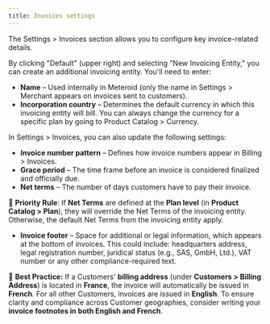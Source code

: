 ---
title: Invoices settings
---

The Settings > Invoices section allows you to configure key invoice-related details.

By clicking "Default" (upper right) and selecting "New Invoicing Entity," you can create an additional invoicing entity. You'll need to enter:

* **Name** – Used internally in Meteroid (only the name in Settings > Merchant appears on invoices sent to customers).
* **Incorporation country** – Determines the default currency in which this invoicing entity will bill. You can always change the currency for a specific plan by going to Product Catalog > Currency.

In Settings > Invoices, you can also update the following settings:

* **Invoice number pattern** – Defines how invoice numbers appear in Billing > Invoices.
* **Grace period** – The time frame before an invoice is considered finalized and officially due.
* **Net terms** – The number of days customers have to pay their invoice.

📌 **Priority Rule**: If **Net Terms** are defined at the **Plan level** (in **Product Catalog > Plan**), they will override the Net Terms of the invoicing entity. Otherwise, the default Net Terms from the invoicing entity apply.

* **Invoice footer** – Space for additional or legal information, which appears at the bottom of invoices. This could include: headquarters address, legal registration number, juridical status (e.g., SAS, GmbH, Ltd.), VAT number or any other compliance-required text.

📌 **Best Practice:** If a Customers' **billing address** (under **Customers > Billing Address**) is located in **France**, the invoice will automatically be issued in **French**. For all other Customers, invoices are issued in **English**. To ensure clarity and compliance across Customer geographies, consider writing your **invoice footnotes in both English and French**.

          